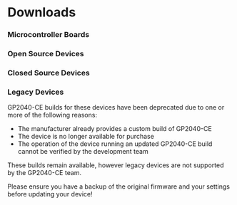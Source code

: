 

# Downloads

### Microcontroller Boards

<Microcontrollers />

### Open Source Devices

<OpenSourceDevices />

### Closed Source Devices

<ClosedSourceDevices />

### Legacy Devices

GP2040-CE builds for these devices have been deprecated due to one or more of the following reasons:

- The manufacturer already provides a custom build of GP2040-CE
- The device is no longer available for purchase
- The operation of the device running an updated GP2040-CE build cannot be verified by the development team

These builds remain available, however legacy devices are not supported by the GP2040-CE team.

Please ensure you have a backup of the original firmware and your settings before updating your device!

<LegacyDevices />